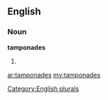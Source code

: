 ==English==

===Noun===
'''tamponades'''

# {{plural of|[[tamponade]]}}

[[Category:English plurals]]

[[ar:tamponades]]
[[my:tamponades]]